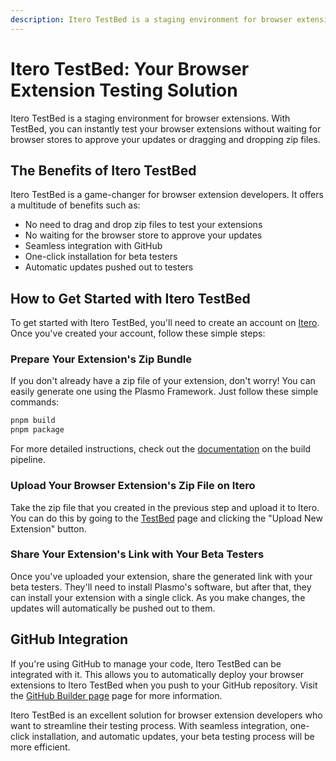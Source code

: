 ```yaml
---
description: Itero TestBed is a staging environment for browser extensions.
---
```


# Itero TestBed: Your Browser Extension Testing Solution

Itero TestBed is a staging environment for browser extensions. With TestBed, you can instantly test your browser extensions without waiting for browser stores to approve your updates or dragging and dropping zip files.

## The Benefits of Itero TestBed

Itero TestBed is a game-changer for browser extension developers. It offers a multitude of benefits such as:

- No need to drag and drop zip files to test your extensions
- No waiting for the browser store to approve your updates
- Seamless integration with GitHub
- One-click installation for beta testers
- Automatic updates pushed out to testers

## How to Get Started with Itero TestBed

To get started with Itero TestBed, you'll need to create an account on [Itero](https://itero.plasmo.com/). Once you've created your account, follow these simple steps:

### Prepare Your Extension's Zip Bundle

If you don't already have a zip file of your extension, don't worry! You can easily generate one using the Plasmo Framework. Just follow these simple commands:

```bash
pnpm build
pnpm package
```

For more detailed instructions, check out the [documentation](/framework/workflows/build#generating-a-zip-bundle) on the build pipeline.

### Upload Your Browser Extension's Zip File on Itero

Take the zip file that you created in the previous step and upload it to Itero. You can do this by going to the [TestBed](https://itero.plasmo.com/) page and clicking the "Upload New Extension" button.

### Share Your Extension's Link with Your Beta Testers

Once you've uploaded your extension, share the generated link with your beta testers. They'll need to install Plasmo's software, but after that, they can install your extension with a single click. As you make changes, the updates will automatically be pushed out to them.

## GitHub Integration

If you're using GitHub to manage your code, Itero TestBed can be integrated with it. This allows you to automatically deploy your browser extensions to Itero TestBed when you push to your GitHub repository. Visit the [GitHub Builder page](./builder) page for more information.

Itero TestBed is an excellent solution for browser extension developers who want to streamline their testing process. With seamless integration, one-click installation, and automatic updates, your beta testing process will be more efficient.
